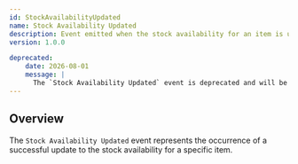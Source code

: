 ```yaml
---
id: StockAvailabilityUpdated
name: Stock Availability Updated
description: Event emitted when the stock availability for an item is updated.
version: 1.0.0

deprecated:
    date: 2026-08-01
    message: |
      The `Stock Availability Updated` event is deprecated and will be removed in a future version. Look for the `Stock Level Updated` event instead.
---
```


## Overview

The `Stock Availability Updated` event represents the occurrence of a successful update to the stock availability for a specific item.

<NodeGraph />
